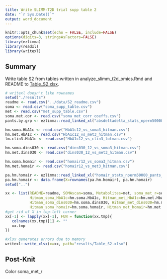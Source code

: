 ```yaml
---
title: Write SLIMM-T2D trial supp table 2
date: "`r Sys.Date()`"
output: word_document
---
```


```r
knitr::opts_chunk$set(echo = FALSE, include=FALSE)
options(digits=3, stringsAsFactors=FALSE)
library(ezlimma)
library(readxl)
library(writexl)
```

## Summary
Write table S2 from tables written in analyze_slimm_t2d_omics.Rmd and README to [Table_S2.xlsx](./results/Table_S2.xlsx).

```r
# writexl doesn't like rownames
setwd("./results")
readme <- read.csv("../data/S2_readme.csv")
soma <- read.csv("soma_supp_table.csv")
met <- read.csv("met_supp_table.csv")
soma.met.cor <- read.csv("soma_met_corr_coeffs.csv")
pants.by.grp <- ezlimma::read_linked_xl("absdeltadelta_stats_nperm50000_pants/absdeltadelta_stats_nperm50000_pants.xlsx")

hm.soma.HbA1c <- read.csv("HbA1c12_vs_soma3_hitman.csv")
hm.met.HbA1c <- read.csv("HbA1c12_vs_met3_hitman.csv")
lm.clin3.HbA1c <- read.csv("HbA1c12_vs_clin3_lotman.csv")

hm.soma.dins030 <- read.csv("dins030_12_vs_soma3_hitman.csv")
hm.met.dins030 <- read.csv("dins030_12_vs_met3_hitman.csv")

hm.soma.homair <- read.csv("homair12_vs_soma3_hitman.csv")
hm.met.homair <- read.csv("homair12_vs_met3_hitman.csv")

pa.hm.homair <- ezlimma::read_linked_xl("homair_stats_nperm50000_pants_hitman/homair_stats_nperm50000_pants_hitman.xlsx")
pa.hm.homair <- data.frame(X=rownames(pa.hm.homair), pa.hm.homair)
setwd("..")
```

```r
xx <- list(README=readme, SOMAscan=soma, Metabolites=met, soma_met_r=soma.met.cor, Pants_between_arm=pants.by.grp, 
           Hitman_soma_HbA1c=hm.soma.HbA1c, Hitman_met_HbA1c=hm.met.HbA1c, Lotman_clin_HbA1c=lm.clin3.HbA1c, 
           Hitman_soma_dins030=hm.soma.dins030, Hitman_met_dins030=hm.met.dins030, 
           Hitman_soma_homair=hm.soma.homair, Hitman_met_homair=hm.met.homair, Hitman_Pants_homair=pa.hm.homair)
#get rid of X in top-left corner
xx[-1] <- lapply(xx[-1], FUN = function(xx.tmp){
   colnames(xx.tmp)[1] <- ""
   xx.tmp
})
```

```r
#xlsx generates errors due to memory
writexl::write_xlsx(x=xx, path="results/Table_S2.xlsx")
```

## Post-Knit
Color soma_met_r